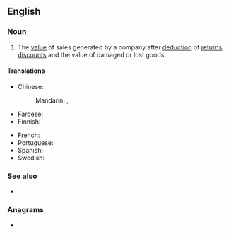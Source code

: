 ==English==

===Noun===
{{en-plural noun}}

# {{lb|en|business}} The [[value]] of sales generated by a company after [[deduction]] of [[return]]s, [[discount]]s and the value of damaged or lost goods.

====Translations====
{{trans-top|total sales minus customers' discounts etc.}}
* Chinese:
*: Mandarin: {{t|cmn|淨銷售額}}, {{t|cmn|净销售额|tr=jìngxiāoshòu'é}}
* Faroese: {{t|fo|nettosøla|f}}
* Finnish: {{t|fi|nettomyynti}}
{{trans-mid}}
* French: {{t+|fr|chiffre d'affaires|m}}
* Portuguese: {{t-needed|pt}}
* Spanish: {{t-needed|es}}
* Swedish: {{t|sv|nettoomsättning|c}}
{{trans-bottom}}

===See also===
* {{l|en|gross sales}}

===Anagrams===
* {{anagrams|en|a=aeelnsst|lateness|tealness}}